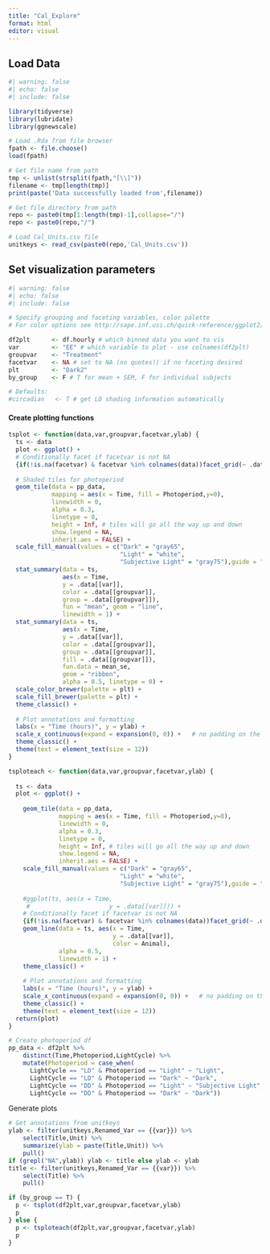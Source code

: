 ```yaml
---
title: "Cal_Explore"
format: html
editor: visual
---
```


## Load Data

```r
#| warning: false
#| echo: false
#| include: false

library(tidyverse)
library(lubridate)
library(ggnewscale)

# Load .Rda from file browser
fpath <- file.choose()
load(fpath)

# Get file name from path 
tmp <- unlist(strsplit(fpath,"[\\]"))
filename <- tmp[length(tmp)]
print(paste('Data successfully loaded from',filename))

# Get file directory from path
repo <- paste0(tmp[1:length(tmp)-1],collapse="/")
repo <- paste0(repo,"/")

# Load Cal_Units.csv file
unitkeys <- read_csv(paste0(repo,'Cal_Units.csv'))
```

## Set visualization parameters

```r
#| warning: false
#| echo: false
#| include: false

# Specify grouping and faceting variables, color palette
# For color options see http://sape.inf.usi.ch/quick-reference/ggplot2/colour

df2plt      <- df.hourly # which binned data you want to vis
var         <- "EE" # which variable to plot - use colnames(df2plt)
groupvar    <- "Treatment"
facetvar    <- NA # set to NA (no quotes!) if no faceting desired
plt         <- "Dark2"
by_group    <- F # T for mean + SEM, F for individual subjects

# Defaults:
#circadian   <- T # get LD shading information automatically
```

#### Create plotting functions

```r
tsplot <- function(data,var,groupvar,facetvar,ylab) {
  ts <- data
  plot <- ggplot() +
  # Conditionally facet if facetvar is not NA
  {if(!is.na(facetvar) & facetvar %in% colnames(data))facet_grid(~ .data[[facetvar]])} +  
   
  # Shaded tiles for photoperiod
  geom_tile(data = pp_data, 
            mapping = aes(x = Time, fill = Photoperiod,y=0),
            linewidth = 0,
            alpha = 0.3,
            linetype = 0,
            height = Inf, # tiles will go all the way up and down
            show.legend = NA,
            inherit.aes = FALSE) + 
  scale_fill_manual(values = c("Dark" = "gray65",
                               "Light" = "white",
                               "Subjective Light" = "gray75"),guide = "none") + new_scale_fill() +
  stat_summary(data = ts,
               aes(x = Time, 
               y = .data[[var]],
               color = .data[[groupvar]],
               group = .data[[groupvar]]),
               fun = "mean", geom = "line", 
               linewidth = 1) + 
  stat_summary(data = ts,
               aes(x = Time, 
               y = .data[[var]],
               color = .data[[groupvar]],
               group = .data[[groupvar]],
               fill = .data[[groupvar]]),
               fun.data = mean_se, 
               geom = "ribbon", 
               alpha = 0.5, linetype = 0) + 
  scale_color_brewer(palette = plt) + 
  scale_fill_brewer(palette = plt) + 
  theme_classic() + 
  
  # Plot annotations and formatting
  labs(x = "Time (hours)", y = ylab) + 
  scale_x_continuous(expand = expansion(0, 0)) +   # no padding on the x-axis
  theme_classic() + 
  theme(text = element_text(size = 12))
}

tsploteach <- function(data,var,groupvar,facetvar,ylab) {
  
  ts <- data
  plot <- ggplot() +
    
    geom_tile(data = pp_data, 
              mapping = aes(x = Time, fill = Photoperiod,y=0),
              linewidth = 0,
              alpha = 0.3,
              linetype = 0,
              height = Inf, # tiles will go all the way up and down
              show.legend = NA,
              inherit.aes = FALSE) + 
    scale_fill_manual(values = c("Dark" = "gray65",
                               "Light" = "white",
                               "Subjective Light" = "gray75"),guide = "none") +
    
    #ggplot(ts, aes(x = Time, 
     #                      y = .data[[var]])) + 
    # Conditionally facet if facetvar is not NA
    {if(!is.na(facetvar) & facetvar %in% colnames(data))facet_grid(~ .data[[facetvar]])} +
    geom_line(data = ts, aes(x = Time,
                             y = .data[[var]],
                             color = Animal),
              alpha = 0.5,
              linewidth = 1) +
    theme_classic() + 
    
    # Plot annotations and formatting
    labs(x = "Time (hours)", y = ylab) + 
    scale_x_continuous(expand = expansion(0, 0)) +   # no padding on the x-axis
    theme_classic() + 
    theme(text = element_text(size = 12))
  return(plot)
}

# Create photoperiod df
pp_data <- df2plt %>%
    distinct(Time,Photoperiod,LightCycle) %>%
    mutate(Photoperiod = case_when(
      LightCycle == "LD" & Photoperiod == "Light" ~ "Light",
      LightCycle == "LD" & Photoperiod == "Dark" ~ "Dark",
      LightCycle == "DD" & Photoperiod == "Light" ~ "Subjective Light",
      LightCycle == "DD" & Photoperiod == "Dark" ~ "Dark"))
```

Generate plots

```r

# Get annotations from unitkeys
ylab <- filter(unitkeys,Renamed_Var == {{var}}) %>% 
    select(Title,Unit) %>% 
    summarize(ylab = paste(Title,Unit)) %>% 
    pull()
if (grepl("NA",ylab)) ylab <- title else ylab <- ylab
title <- filter(unitkeys,Renamed_Var == {{var}}) %>% 
    select(Title) %>%
    pull()

if (by_group == T) {
  p <- tsplot(df2plt,var,groupvar,facetvar,ylab)
  p
} else {
  p <- tsploteach(df2plt,var,groupvar,facetvar,ylab)
  p
}
```
